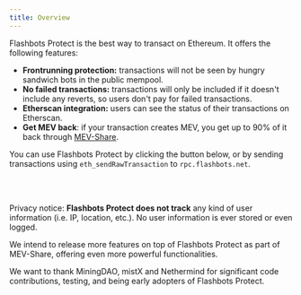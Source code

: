 ```yaml
---
title: Overview
---
```



Flashbots Protect is the best way to transact on Ethereum. It offers the following features:
- **Frontrunning protection:** transactions will not be seen by hungry sandwich bots in the public mempool.
- **No failed transactions:** transactions will only be included if it doesn't include any reverts, so users don't pay for failed transactions.
- **Etherscan integration:** users can see the status of their transactions on Etherscan.
- **Get MEV back**: if your transaction creates MEV, you get up to 90% of it back through [MEV-Share](/flashbots-mev-share/overview).

You can use Flashbots Protect by clicking the button below, or by sending transactions using `eth_sendRawTransaction` to `rpc.flashbots.net`.

<ProtectButtonSelector />

<br /><br />

Privacy notice: **Flashbots Protect does not track** any kind of user information (i.e. IP, location, etc.). No user information is ever stored or even logged.

We intend to release more features on top of Flashbots Protect as part of MEV-Share, offering even more powerful functionalities.

We want to thank MiningDAO, mistX and Nethermind for significant code contributions, testing, and being early adopters of Flashbots Protect. 
